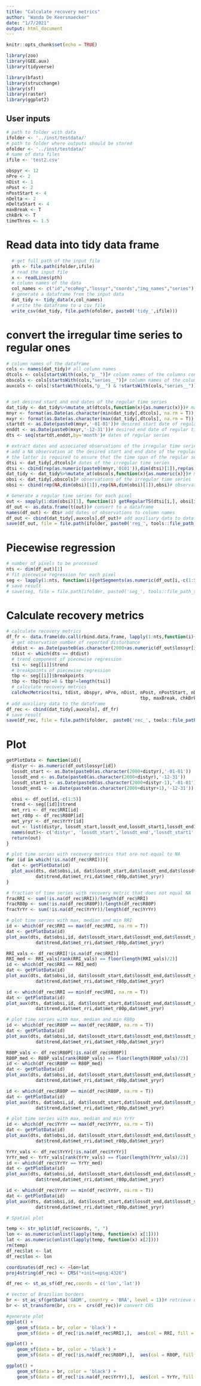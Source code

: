 ```yaml
---
title: "Calculate recovery metrics"
author: "Wanda De Keersmaecker"
date: "1/7/2021"
output: html_document
---
```


```r
knitr::opts_chunk$set(echo = TRUE)

library(zoo)
library(GEE.aux)
library(tidyverse)

library(bfast)
library(strucchange)
library(sf)
library(raster)
library(ggplot2)
```

## User inputs
```r
# path to folder with data
ifolder <- '../inst/testdata/'
# path to folder where outputs should be stored
ofolder <- '../inst/testdata/'
# name of data files
ifile <- 'test2.csv'

obspyr <- 12
nPre <- 2
nDist <- 1
nPost <- 2
nPostStart <- 4
nDelta <- 2
nDeltaStart <- 4
maxBreak <- T
chkBrk <- T
timeThres <- 1.5
```

# Read data into tidy data frame
```r
  # get full path of the input file
  pth <- file.path(ifolder,ifile)
  # read the input file
  x <- readLines(pth)
  # column names of the data 
  col_names <- c("id","ecoReg","lossyr","coords","img_names","series")
  # generate a dataframe from the input data 
  dat_tidy <- tidy_data(x,col_names)
  # write the dataframe to a csv file
  write_csv(dat_tidy, file.path(ofolder, paste0('tidy_',ifile)))

```
# convert the irregular time series to regular ones

```r
# column names of the dataframe
cols <- names(dat_tidy)# all column names
dtcols <- cols[startsWith(cols,"p__")]# column names of the columns containing the observation dates
obscols <- cols[startsWith(cols,"series__")]# column names of the columns containing the observations
auxcols <- cols[!startsWith(cols,"p__") & !startsWith(cols,"series__")]# column names of the columns containing the auxiliary information


# set desired start and end dates of the regular time series
dat_tidy <- dat_tidy%>%mutate_at(dtcols,function(x){as.numeric(x)})# make dates numeric
mnyr <- format(as.Date(as.character(min(dat_tidy[,dtcols], na.rm = T)),'%Y%m%d'),'%Y')# start year of the irregular time series
mxyr <- format(as.Date(as.character(max(dat_tidy[,dtcols], na.rm = T)),'%Y%m%d'),'%Y')# end year of the irregular time series
startdt <- as.Date(paste0(mnyr,'-01-01'))# desired start date of regular time series
enddt <- as.Date(paste0(mxyr,'-12-31'))# desired end date of regular time series
dts <- seq(startdt,enddt,by='month')# dates of regular series

# extract dates and associated observations of the irregular time series
# add a NA observation at the desired start and end date of the regular series
# the latter is required to ensure that the time span of the regular series is fixed between these two dates
dtsi <- dat_tidy[,dtcols]# dates of the irregular time series
dtsi <- cbind(rep(as.numeric(paste0(mnyr,'0101')),dim(dtsi)[1]),rep(as.numeric(paste0(mxyr,'1231'),dim(dtsi)[1])),dtsi)# dates, extended with desired start and end date
dat_tidy <- dat_tidy%>%mutate_at(obscols,function(x){as.numeric(x)})# make dates numeric
obsi <- dat_tidy[,obscols]# observations of the irregular time series
obsi <- cbind(rep(NA,dim(obsi)[1]),rep(NA,dim(obsi)[1]),obsi)# observations, extended with two NA values

# Generate a regular time series for each pixel
out <- sapply(1:dim(obsi)[1], function(i) getRegularTS(dtsi[i,], obsi[i,]))# generate a regular time series
df_out <- as.data.frame(t(out))# convert to a dataframe
names(df_out) <- dts# add dates of observations to column names
df_out <- cbind(dat_tidy[,auxcols],df_out)# add auxiliary data to dataframe
save(df_out, file = file.path(ifolder, paste0('reg_', tools::file_path_sans_ext(ifile), '.Rdata')))# save the result

```

# Piecewise regression

```r
# number of pixels to be processed
nts <- dim(df_out)[1]
# fit piecewise regression for each pixel
seg <- lapply(1:nts, function(i){getSegments(as.numeric(df_out[i,-c(1:5)]),12,0.15,T)})
# save result
# save(seg, file = file.path(ifolder, paste0('seg_', tools::file_path_sans_ext(ifile), '.Rdata')))

```

# Calculate recovery metrics

```r

# calculate recovery metrics
df_fr <- data.frame(do.call(rbind.data.frame, lapply(1:nts,function(i){
  # get observation number of reported disturbance
  dtdist <- as.Date(paste0(as.character(2000+as.numeric(df_out$lossyr[i])),'-06-01'))
  tdist <- which(dts == dtdist)
  # trend component of piecewise regression
  tsi <- seg[[i]]$trend
  # breakpoints of piecewise regression
  tbp <- seg[[i]]$breakpoints
  tbp <- tbp[tbp!=0 & tbp!=length(tsi)]
  # calculate recovery metrics
  calcRecMetrics(tsi, tdist, obspyr, nPre, nDist, nPost, nPostStart, nDelta, nDeltaStart,
                                                  tbp, maxBreak, chkBrk, timeThres)})))
# add auxiliary data to the dataframe
df_rec <- cbind(dat_tidy[,auxcols], df_fr)
# save result
save(df_rec, file = file.path(ifolder,  paste0('rec_', tools::file_path_sans_ext(ifile), '.Rdata')))
```

# Plot

```r

getPlotData <- function(id){
  distyr <- as.numeric(df_out$lossyr[id])
  lossdt_start <- as.Date(paste0(as.character(2000+distyr),'-01-01'))
  lossdt_end <- as.Date(paste0(as.character(2000+distyr),'-12-31'))
  lossdt_start1 <- as.Date(paste0(as.character(2000+distyr-1),'-01-01'))
  lossdt_end1 <- as.Date(paste0(as.character(2000+distyr+1),'-12-31'))

  obsi <- df_out[id,-c(1:5)]
  trend <- seg[[id]]$trend
  met_rri <- df_rec$RRI[id]
  met_r80p <- df_rec$R80P[id]
  met_yryr <- df_rec$YrYr[id]
  out <- list(distyr, lossdt_start,lossdt_end,lossdt_start1,lossdt_end1,obsi,trend,met_rri,met_r80p,met_yryr)
  names(out)<- c('distyr', 'lossdt_start','lossdt_end','lossdt_start1','lossdt_end1','obsi','trend','met_rri','met_r80p','met_yryr')
  return(out)
}

# plot time series with recovery metrics that are not equal to NA
for (id in which(!is.na(df_rec$RRI))){
  dat <- getPlotData(id)
  plot_aux(dts, dat$obsi,id, dat$lossdt_start,dat$lossdt_end,dat$lossdt_start1,dat$lossdt_end1,
           dat$trend,dat$met_rri,dat$met_r80p,dat$met_yryr)
}

# fraction of time series with recovery metric that does not equal NA
fracRRI <- sum(!is.na(df_rec$RRI))/length(df_rec$RRI)
fracR80p <- sum(!is.na(df_rec$R80P))/length(df_rec$R80P)
fracYrYr <- sum(!is.na(df_rec$YrYr))/length(df_rec$YrYr)

# plot time series with max, median and min RRI
id <- which(df_rec$RRI == max(df_rec$RRI, na.rm = T))
dat <- getPlotData(id)
plot_aux(dts, dat$obsi,id, dat$lossdt_start,dat$lossdt_end,dat$lossdt_start1,dat$lossdt_end1,
           dat$trend,dat$met_rri,dat$met_r80p,dat$met_yryr)

RRI_vals <- df_rec$RRI[!is.na(df_rec$RRI)]
RRI_med <- RRI_vals[rank(RRI_vals) == floor(length(RRI_vals)/2)]
id <- which(df_rec$RRI == RRI_med)
dat <- getPlotData(id)
plot_aux(dts, dat$obsi,id, dat$lossdt_start,dat$lossdt_end,dat$lossdt_start1,dat$lossdt_end1,
           dat$trend,dat$met_rri,dat$met_r80p,dat$met_yryr)

id <- which(df_rec$RRI == min(df_rec$RRI, na.rm = T))
dat <- getPlotData(id)
plot_aux(dts, dat$obsi,id, dat$lossdt_start,dat$lossdt_end,dat$lossdt_start1,dat$lossdt_end1,
           dat$trend,dat$met_rri,dat$met_r80p,dat$met_yryr)

# plot time series with max, median and min R80p
id <- which(df_rec$R80P == max(df_rec$R80P, na.rm = T))
dat <- getPlotData(id)
plot_aux(dts, dat$obsi,id, dat$lossdt_start,dat$lossdt_end,dat$lossdt_start1,dat$lossdt_end1,
           dat$trend,dat$met_rri,dat$met_r80p,dat$met_yryr)

R80P_vals <- df_rec$R80P[!is.na(df_rec$R80P)]
R80P_med <- R80P_vals[rank(R80P_vals) == floor(length(R80P_vals)/2)]
id <- which(df_rec$R80P == R80P_med)
dat <- getPlotData(id)
plot_aux(dts, dat$obsi,id, dat$lossdt_start,dat$lossdt_end,dat$lossdt_start1,dat$lossdt_end1,
           dat$trend,dat$met_rri,dat$met_r80p,dat$met_yryr)

id <- which(df_rec$R80P == min(df_rec$R80P, na.rm = T))
dat <- getPlotData(id)
plot_aux(dts, dat$obsi,id, dat$lossdt_start,dat$lossdt_end,dat$lossdt_start1,dat$lossdt_end1,
           dat$trend,dat$met_rri,dat$met_r80p,dat$met_yryr)

# plot time series with max, median and min YrYr
id <- which(df_rec$YrYr == max(df_rec$YrYr, na.rm = T))
dat <- getPlotData(id)
plot_aux(dts, dat$obsi,id, dat$lossdt_start,dat$lossdt_end,dat$lossdt_start1,dat$lossdt_end1,
           dat$trend,dat$met_rri,dat$met_r80p,dat$met_yryr)

YrYr_vals <- df_rec$YrYr[!is.na(df_rec$YrYr)]
YrYr_med <- YrYr_vals[rank(YrYr_vals) == floor(length(YrYr_vals)/2)]
id <- which(df_rec$YrYr == YrYr_med)
dat <- getPlotData(id)
plot_aux(dts, dat$obsi,id, dat$lossdt_start,dat$lossdt_end,dat$lossdt_start1,dat$lossdt_end1,
           dat$trend,dat$met_rri,dat$met_r80p,dat$met_yryr)

id <- which(df_rec$YrYr == min(df_rec$YrYr, na.rm = T))
dat <- getPlotData(id)
plot_aux(dts, dat$obsi,id, dat$lossdt_start,dat$lossdt_end,dat$lossdt_start1,dat$lossdt_end1,
           dat$trend,dat$met_rri,dat$met_r80p,dat$met_yryr)

# Spatial plot

temp <- str_split(df_rec$coords, ", ")
lon <- as.numeric(unlist(lapply(temp, function(x) x[1]))) 
lat <- as.numeric(unlist(lapply(temp, function(x) x[2]))) 
rm(temp)
df_rec$lat <- lat
df_rec$lon <- lon

coordinates(df_rec) <- ~lon+lat
proj4string(df_rec) <- CRS("+init=epsg:4326")

df_rec <- st_as_sf(df_rec,coords = c('lon','lat'))

# Vector of Brazilian borders
br <- st_as_sf(getData('GADM', country = 'BRA', level = 1))# retrieve data
br <- st_transform(br, crs =  crs(df_rec))# convert CRS 

#generate plot
ggplot() +
    geom_sf(data = br, color = 'black') +
    geom_sf(data = df_rec[!is.na(df_rec$RRI),],  aes(col = RRI, fill = RRI))

ggplot() +
    geom_sf(data = br, color = 'black') +
    geom_sf(data = df_rec[!is.na(df_rec$R80P),],  aes(col = R80P, fill = R80P))

ggplot() +
    geom_sf(data = br, color = 'black') +
    geom_sf(data = df_rec[!is.na(df_rec$YrYr),],  aes(col = YrYr, fill = YrYr))

```
